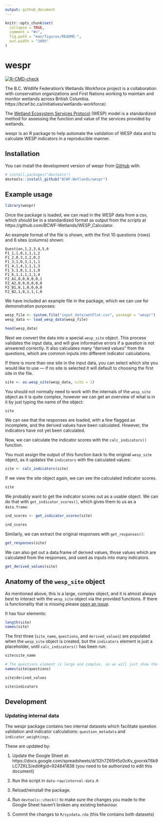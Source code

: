 ```yaml
---
output: github_document
---
```


<!-- README.md is generated from README.Rmd. Please edit that file -->

```r
knitr::opts_chunk$set(
  collapse = TRUE,
  comment = "#>",
  fig.path = "man/figures/README-",
  out.width = "100%"
)
```

# wespr

<!-- badges: start -->
[![R-CMD-check](https://github.com/BCWF-Wetlands/wespr/actions/workflows/R-CMD-check.yaml/badge.svg)](https://github.com/BCWF-Wetlands/wespr/actions/workflows/R-CMD-check.yaml)
<!-- badges: end -->

The B.C. Wildlife Federation’s Wetlands Workforce project is a collaboration with conservation organizations and First Nations working to maintain and monitor wetlands across British Columbia. https://bcwf.bc.ca/initiatives/wetlands-workforce/.  

The [Wetland Ecosystem Services Protocol](https://wetlandsworkforce.ca/portfolio/wetlands-ecosystem-services-protocol/) (WESP) model is a standardized method for assessing the function and value of the services provided by wetlands.

wespr is an R package to help automate the validation of WESP data and to calculate 
WESP indicators in a reproducible manner.

## Installation

You can install the development version of wespr from [GitHub](https://github.com/) with:

``` r
# install.packages("devtools")
devtools::install_github("BCWF-Wetlands/wespr")
```

## Example usage

```r
library(wespr)
```

Once the package is loaded, we can read in the WESP data from a csv, which should be in a
standardized format as output from the scripts at https://github.com/BCWF-Wetlands/WESP_Calculator.

An example format of the file is shown, with the first 10 questions (rows) and 6 sites (columns) shown:

```
Question,1,2,3,4,5,6
F1_1,1,0,1,1,1,2
F1_2,0,3,3,2,0,2
F1_3,1,0,3,1,1,1
F1_4,1,4,1,1,1,3
F1_5,1,0,1,1,1,0
F1_6,1,1,1,1,1,4
F2_A1,0,0,0,0,0,1
F2_A2,0,0,0,0,0,0
F2_B1,0,1,0,0,0,0
F2_B2,1,0,1,1,1,0
```

We have included an example file in the package, which we can use for demonstration purposes:

```r
wesp_file <- system.file("input_data/wetFlat.csv", package = "wespr")
wesp_data <- load_wesp_data(wesp_file)

head(wesp_data)
```

Next we convert the data into a special `wesp_site` object. This process validates
the input data, and will give informative errors if a question is not answered correctly.
It also calculates many "derived values" from the questions, which are common inputs into different
indicator calculations.

If there is more than one site in the input data, you can select which site you
would like to use --- if no site is selected it will default to choosing the first 
site in the file.

```r
site <- as.wesp_site(wesp_data, site = 1)
```

You should not normally need to work with the internals of the `wesp_site` object
as it is quite complex, however we can get an overview of what is in it by just 
typing the name of the object:

```r
site
```

We can see that the responses are loaded, with a few flagged as incomplete, and
the derived values have been calculated. However, the indicators have not yet
been calculated.

Now, we can calculate the indicator scores with the `calc_indicators()` function.

You must assign the output of this function back to the original `wesp_site` 
object, as it updates the `indicators` with the calculated values:

```r
site <- calc_indicators(site)
```

If we view the site object again, we can see the calculated indicator scores.

```r
site
```

We probably want to get the indicator scores out as a usable object. We can do 
that with `get_indicator_scores()`, which gives them to us as a `data.frame`:

```r
ind_scores <- get_indicator_scores(site)

ind_scores
```

Similarly, we can extract the original responses with `get_responses()`:

```r
get_responses(site)
```

We can also get out a data.frame of derived values, those values which are 
calculated from the responses, and used as inputs into many indicators.

```r
get_derived_values(site)
```


## Anatomy of the `wesp_site` object

As mentioned above, this is a large, complex object, and it is almost always 
best to interact with the `wesp_site` object via the provided functions. If 
there is functionality that is missing please 
[open an issue](https://github.com/BCWF-Wetlands/wespr/issues). 

It has four elements:

```r
length(site)
names(site)
```

The first three (`site_name`, `questions`, and `derived_values`) are populated when 
the `wesp_site` object is created, but the `indicators` element is just a placeholder, until `calc_indicators()` has been run:

```r
site$site_name

# The questions element is large and complex, so we will just show the names:
names(site$questions)

site$derived_values

site$indicators
```

## Development

### Updating internal data

The wespr package contains two internal datasets which facilitate question validation and indicator calculations: `question_metadata` and `indicator_weightings`.

These are updated by:

1. Update the Google Sheet at:  https://docs.google.com/spreadsheets/d/1l2h7Z65H5z0cKv_gvorxkT6k9LC7ZKLS/edit#gid=924841838 (you need to be authorized to edit this document)

2. Run the script in `data-raw/internal-data.R`

3. Reload/reinstall the package.

4. Run `devtools::check()` to make sure the changes you made to the Google Sheet haven't broken any existing behaviour.

5. Commit the changes to `R/sysdata.rda` (this file contains both datasets)


